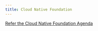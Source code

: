 ```yaml
---
title: Cloud Native Foundation
---
```


<PageDescription>



</PageDescription>

[Refer the Cloud Native Foundation Agenda](https://ibm-gsi-ecosystem.github.io/ibm-gsi-cloudnative-journey/developer-foundation)